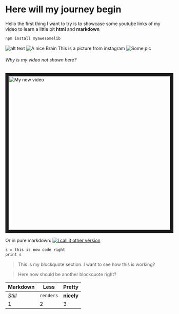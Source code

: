 
# Here will my journey begin

Hello the first thing I want to try is to showcase some youtube links of my video to learn a little bit **html** and **markdown**
```bash
npm install myawesomelib
```
![alt text](https://drive.google.com/file/d/1WJxkynkjsRe0wi1GikduNM6V-fBiYKIf/view?usp=sharing "Logo Title Text 1")
![A nice Brain](https://github.com/Moorboor/Blog/blob/main/docs/Images/d41586-020-02947-5_18487136.jpeg "Rat brain")
This is a picture from instagram
![Some pic](https://www.instagram.com/p/CVw9m_vh3bA/ "my title")

###### Why is my video not shown here?
<a href="http://www.youtube.com/watch?feature=player_embedded&v=nEWUc89PD2Y
" target="_blank"><img src="http://img.youtube.com/vi/nEWUc89PD2Y/0.jpg" 
alt="My new video" width="720" height="480" border="10" /></a>


Or in pure markdown:
[![I call it other version](http://img.youtube.com/vi/nEWUc89PD2Y/0.jpg)](http://www.youtube.com/watch?v=nEWUc89PD2Y)

```bash
s = this is now code right
print s
```

> This is my blockquote section. I want to see
> how this is working?

> Here now should be another blockquote right?


Markdown | Less | Pretty
--- | --- | ---
*Still* | `renders` | **nicely**
1 | 2 | 3
